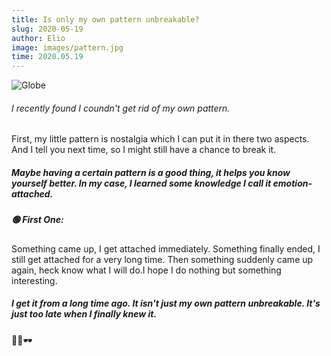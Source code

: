 ```yaml
---
title: Is only my own pattern unbreakable?
slug: 2020-05-19
author: Elio
image: images/pattern.jpg
time: 2020.05.19
---
```


![Globe](images/pattern.jpg)

###### I recently found I coundn't get rid of my own pattern.

First, my little pattern is nostalgia which I can put it in there two aspects.
And I tell you next time, so I might still have a chance to break it.

##### Maybe having a certain pattern is a good thing, it helps you know yourself better. In my case, I learned some knowledge I call it emotion-attached.

##### 🟢 First One:
Something came up, I get attached immediately. Something finally ended, I still get attached for a very long time.
Then something suddenly came up again, heck know what I will do.I hope I do nothing but something interesting.

##### I get it from a long time ago. It isn't just my own pattern unbreakable. It's just too late when I finally knew it.

🎒🌂🕶           